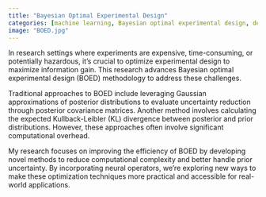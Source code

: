 ```yaml
---
title: "Bayesian Optimal Experimental Design"
categories: [machine learning, Bayesian optimal experimental design, decision making under uncertainty]
image: "BOED.jpg"
---
```


In research settings where experiments are expensive, time-consuming, or potentially hazardous, it's crucial to optimize experimental design to maximize information gain. This research advances Bayesian optimal experimental design (BOED) methodology to address these challenges.

Traditional approaches to BOED include leveraging Gaussian approximations of posterior distributions to evaluate uncertainty reduction through posterior covariance matrices. Another method involves calculating the expected Kullback-Leibler (KL) divergence between posterior and prior distributions. However, these approaches often involve significant computational overhead.

My research focuses on improving the efficiency of BOED by developing novel methods to reduce computational complexity and better handle prior uncertainty. By incorporating neural operators, we're exploring new ways to make these optimization techniques more practical and accessible for real-world applications.
